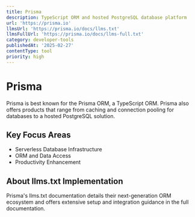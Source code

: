 ```yaml
---
title: Prisma
description: TypeScript ORM and hosted PostgreSQL database platform
url: 'https://prisma.io'
llmsUrl: 'https://prisma.io/docs/llms.txt'
llmsFullUrl: 'https://prisma.io/docs/llms-full.txt'
category: developer-tools
publishedAt: '2025-02-27'
contentType: tool
priority: high
---
```


# Prisma

Prisma is best known for the Prisma ORM, a TypeScript ORM. Prisma also offers products that range from caching and connection pooling for databases to a hosted PostgreSQL solution.

## Key Focus Areas

- Serverless Database Infrastructure
- ORM and Data Access
- Productivity Enhancement

## About llms.txt Implementation

Prisma's llms.txt documentation details their next-generation ORM ecosystem and offers extensive setup and integration guidance in the full documentation.
